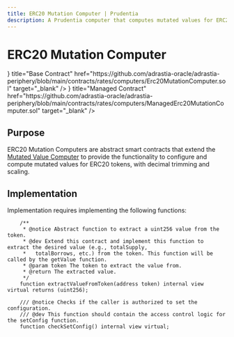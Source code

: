 ```yaml
---
title: ERC20 Mutation Computer | Prudentia
description: A Prudentia computer that computes mutated values for ERC20 tokens with decimal scaling.
---
```



# ERC20 Mutation Computer

<Cards>
  <Card
    icon={<GitHubIcon />}
    title="Base Contract"
    href="https://github.com/adrastia-oracle/adrastia-periphery/blob/main/contracts/rates/computers/Erc20MutationComputer.sol"
    target="_blank"
  />
  <Card
    icon={<GitHubIcon />}
    title="Managed Contract"
    href="https://github.com/adrastia-oracle/adrastia-periphery/blob/main/contracts/rates/computers/ManagedErc20MutationComputer.sol"
    target="_blank"
  />
</Cards>

## Purpose

ERC20 Mutation Computers are abstract smart contracts that extend the [Mutated Value Computer](./mutated-value-computer) to provide the functionality to configure and compute mutated values for ERC20 tokens, with decimal trimming and scaling.

## Implementation

Implementation requires implementing the following functions:

```solidity
    /**
     * @notice Abstract function to extract a uint256 value from the token.
     * @dev Extend this contract and implement this function to extract the desired value (e.g., totalSupply,
     *   totalBorrows, etc.) from the token. This function will be called by the getValue function.
     * @param token The token to extract the value from.
     * @return The extracted value.
     */
    function extractValueFromToken(address token) internal view virtual returns (uint256);
```

```solidity
    /// @notice Checks if the caller is authorized to set the configuration.
    /// @dev This function should contain the access control logic for the setConfig function.
    function checkSetConfig() internal view virtual;
```
